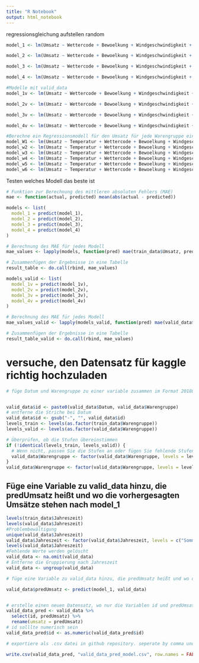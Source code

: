```yaml
---
title: "R Notebook"
output: html_notebook
---
```



regressionsgleichung aufstellen random

```r
model_1 <- lm(Umsatz ~ Wettercode + Bewoelkung + Windgeschwindigkeit + Temperatur + as.factor(Jahreszeit) + as.factor(Temperaturkategorie) + as.factor(Warengruppe) + Fussballspiel + Ferien + Feiertag  + KielerWoche + as.factor(Wochentag) + Flohmarkt + Kreuzfahrtschiffe, data = train_data)

model_2 <- lm(Umsatz ~ Wettercode + Bewoelkung + Windgeschwindigkeit + Temperatur * as.factor(Jahreszeit) * as.factor(Temperaturkategorie) + as.factor(Warengruppe) + Fussballspiel + Ferien + Feiertag  + KielerWoche + as.factor(Wochentag) + Flohmarkt + Kreuzfahrtschiffe, data = train_data)

model_3 <- lm(Umsatz ~ Wettercode + Bewoelkung + Windgeschwindigkeit + Temperatur * as.factor(Jahreszeit) * as.factor(Temperaturkategorie) + as.factor(Warengruppe) + Fussballspiel + Ferien * Feiertag  + KielerWoche + as.factor(Wochentag) + Flohmarkt + Kreuzfahrtschiffe, data = train_data)

model_4 <- lm(Umsatz ~ Wettercode + Bewoelkung + Windgeschwindigkeit + Temperatur * as.factor(Jahreszeit) * as.factor(Temperaturkategorie)+ as.factor(Warengruppe) + Fussballspiel + Ferien * Feiertag  + KielerWoche + as.factor(Wochentag) + Flohmarkt + Kreuzfahrtschiffe, data = train_data)

#Modelle mit valid_data
model_1v <- lm(Umsatz ~ Wettercode + Bewoelkung + Windgeschwindigkeit + Temperatur + as.factor(Jahreszeit) + as.factor(Temperaturkategorie) + as.factor(Warengruppe) + Fussballspiel + Ferien + Feiertag  + KielerWoche + as.factor(Wochentag) + Flohmarkt + Kreuzfahrtschiffe, data = valid_data)

model_2v <- lm(Umsatz ~ Wettercode + Bewoelkung + Windgeschwindigkeit + Temperatur * as.factor(Jahreszeit) * as.factor(Temperaturkategorie) + as.factor(Warengruppe) + Fussballspiel + Ferien + Feiertag  + KielerWoche + as.factor(Wochentag) + Flohmarkt + Kreuzfahrtschiffe, data = valid_data)

model_3v <- lm(Umsatz ~ Wettercode + Bewoelkung + Windgeschwindigkeit + Temperatur * as.factor(Jahreszeit) * as.factor(Temperaturkategorie) + as.factor(Warengruppe) + Fussballspiel + Ferien * Feiertag  + KielerWoche + as.factor(Wochentag) + Flohmarkt + Kreuzfahrtschiffe, data = valid_data)

model_4v <- lm(Umsatz ~ Wettercode + Bewoelkung + Windgeschwindigkeit + Temperatur * as.factor(Jahreszeit) * as.factor(Temperaturkategorie)+ as.factor(Warengruppe) + Fussballspiel + Ferien * Feiertag  + KielerWoche + as.factor(Wochentag) + Flohmarkt + Kreuzfahrtschiffe, data = valid_data)

#Berechne ein Regressionsmodell für den Umsatz für jede Warengruppe einzeln
model_W1 <- lm(Umsatz ~ Temperatur + Wettercode + Bewoelkung + Windgeschwindigkeit + Fussballspiel + Ferien + Feiertag  + KielerWoche + as.factor(Wochentag) + Flohmarkt, data = train_data %>% filter(Warengruppe == 1))
model_w2 <- lm(Umsatz ~ Temperatur + Wettercode + Bewoelkung + Windgeschwindigkeit + Fussballspiel + Ferien + Feiertag  + KielerWoche + as.factor(Wochentag) + Flohmarkt, data = train_data %>% filter(Warengruppe == 2))
model_w3 <- lm(Umsatz ~ Temperatur + Wettercode + Bewoelkung + Windgeschwindigkeit + Fussballspiel + Ferien + Feiertag  + KielerWoche + as.factor(Wochentag) + Flohmarkt, data = train_data %>% filter(Warengruppe == 3))
model_w4 <- lm(Umsatz ~ Temperatur + Wettercode + Bewoelkung + Windgeschwindigkeit + Fussballspiel + Ferien + Feiertag  + KielerWoche + as.factor(Wochentag) + Flohmarkt, data = train_data %>% filter(Warengruppe == 4))
model_w5 <- lm(Umsatz ~ Temperatur + Wettercode + Bewoelkung + Windgeschwindigkeit + Fussballspiel + Ferien + Feiertag  + KielerWoche + as.factor(Wochentag) + Flohmarkt, data = train_data %>% filter(Warengruppe == 5))
model_w6 <- lm(Umsatz ~ Temperatur + Wettercode + Bewoelkung + Windgeschwindigkeit + Fussballspiel + Ferien + Feiertag  + KielerWoche + as.factor(Wochentag) + Flohmarkt, data = train_data %>% filter(Warengruppe == 6))


```
Testen welches Modell das beste ist
```r
# Funktion zur Berechnung des mittleren absoluten Fehlers (MAE)
mae <- function(actual, predicted) mean(abs(actual - predicted))

models <- list(
  model_1 = predict(model_1),
  model_2 = predict(model_2),
  model_3 = predict(model_3),
  model_4 = predict(model_4)
)

# Berechnung des MAE für jedes Modell
mae_values <- lapply(models, function(pred) mae(train_data$Umsatz, pred))

# Zusammenfügen der Ergebnisse in eine Tabelle
result_table <- do.call(rbind, mae_values)

models_valid <- list(
  model_1v = predict(model_1v),
  model_2v = predict(model_2v),
  model_3v = predict(model_3v),
  model_4v = predict(model_4v)
)

# Berechnung des MAE für jedes Modell
mae_values_valid <- lapply(models_valid, function(pred) mae(valid_data$Umsatz, pred))

# Zusammenfügen der Ergebnisse in eine Tabelle
result_table_valid <- do.call(rbind, mae_values)
```


# versuche, den Datensatz für kaggle richtig hochzuladen


```r
# füge Datum und Warengruppe zu einer variable zusammen im Format 201801011 (01. Januar 2018, Warengruppe 1, entferne die Striche bei Datum)


valid_data$id <- paste0(valid_data$Datum, valid_data$Warengruppe)
# entferne die Striche bei Datum
valid_data$id <- gsub("-", "", valid_data$id)
levels_train <- levels(as.factor(train_data$Warengruppe))
levels_valid <- levels(as.factor(valid_data$Warengruppe))

# Überprüfen, ob die Stufen übereinstimmen
if (!identical(levels_train, levels_valid)) {
  # Wenn nicht, passen Sie die Stufen an oder fügen Sie fehlende Stufen hinzu
  valid_data$Warengruppe <- factor(valid_data$Warengruppe, levels = levels_train)
}
valid_data$Warengruppe <- factor(valid_data$Warengruppe, levels = levels_train)


```

## Füge eine Variable zu valid_data hinzu, die predUmsatz heißt und wo die vorhergesagten Umsätze stehen nach model_1

```r
levels(train_data$Jahreszeit)
levels(valid_data$Jahreszeit)
#Problembewältigung
unique(valid_data$Jahreszeit)
valid_data$Jahreszeit <- factor(valid_data$Jahreszeit, levels = c("Sommer", "Frühling", "Herbst", "Winter"))
levels(valid_data$Jahreszeit)
#Fehlende Werte werden gelöscht
valid_data <- na.omit(valid_data)
# Entferne die Gruppierung nach Jahreszeit
valid_data <- ungroup(valid_data)

# füge eine Variable zu valid_data hinzu, die predUmsatz heißt und wo die vorhergesagten Umsätze stehen

valid_data$predUmsatz <- predict(model_1, valid_data)


# erstelle einen neuen Datensatz, wo nur die Variablen id und predUmsatz drin sind
valid_data_pred <- valid_data %>% 
  select(id, predUmsatz) %>%
  rename(umsatz = predUmsatz)
# id solllte numerisch sein
valid_data_pred$id <- as.numeric(valid_data_pred$id)

# exportiere als .csv datei in github repository. seperate by comma und die predicted Umsatz Variable sollte "umsatz" heißen

write.csv(valid_data_pred, "valid_data_pred_model.csv", row.names = FALSE)


```
